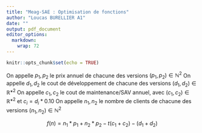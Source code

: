 ```yaml
---
title: "Meag-SAE : Optimisation de fonctions"
author: "Loucas BURELLIER A1"
date: ""
output: pdf_document
editor_options: 
  markdown: 
    wrap: 72
---
```


```r
knitr::opts_chunk$set(echo = TRUE)
```

On appelle ${p_1,p_2}$ le prix annuel de chacune des versions $(p_1,p_2) \in \mathbb{N}^2$
On appelle ${d_1,d_2}$ le cout de développement de chacune des versions $(d_1,d_2) \in \mathbb{R*}^2$ 
On appelle ${c_1,c_2}$ le cout de maintenance/SAV annuel, avec $(c_1,c_2) \in \mathbb{R*}^2$ et $c_i = d_i*0.10$
On appelle ${n_1,n_2}$ le nombre de clients de chacune des versions $(n_1,n_2) \in \mathbb{N}^2$

$$f(n) = n_1*p_1+n_2*p_2 - t(c_1+c_2) -(d_1+d_2)$$



\begin{eqnarray*}
 & t & \in <2,4> \\
 & v & \in \mathbb{N} \\
 & p & \in \mathbb{R*} \\
 & i & \in \mathbb{R*}
\end{eqnarray*}

